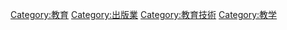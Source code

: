 {{Commonscat|Educational materials}}

[[Category:教育|Category:教育]]
[[Category:出版業|Category:出版業]]
[[Category:教育技術|Category:教育技術]]
[[Category:教学|Category:教学]]